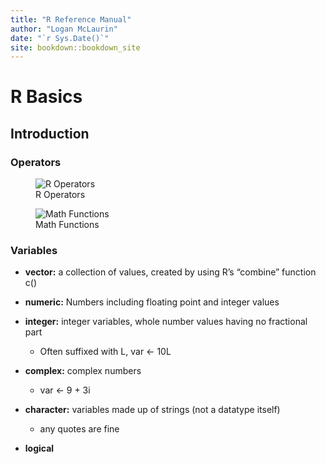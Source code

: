 ```yaml
---
title: "R Reference Manual"
author: "Logan McLaurin"
date: "`r Sys.Date()`"
site: bookdown::bookdown_site
---
```


# R Basics

## Introduction

### Operators

![R Operators](images/mathfunctions.png)

![Math Functions](images/operators.png)

### Variables

-   **vector:** a collection of values, created by using R's "combine" function c()

-   **numeric:** Numbers including floating point and integer values

-   **integer:** integer variables, whole number values having no fractional part

    -   Often suffixed with L, var \<- 10L

-   **complex:** complex numbers

    -   var \<- 9 + 3i

-   **character:** variables made up of strings (not a datatype itself)

    -   any quotes are fine

-   **logical**
